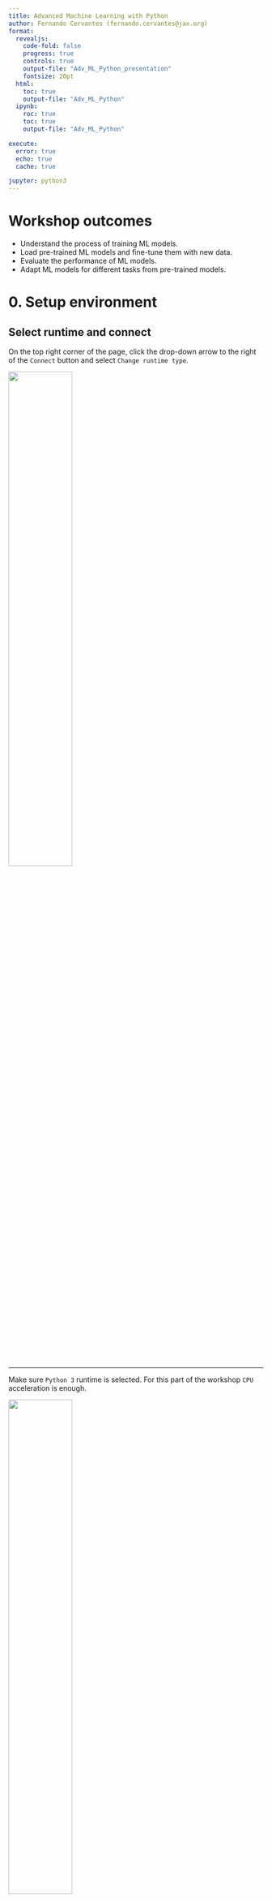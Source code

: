 ```yaml
---
title: Advanced Machine Learning with Python
author: Fernando Cervantes (fernando.cervantes@jax.org)
format: 
  revealjs:
    code-fold: false
    progress: true
    controls: true
    output-file: "Adv_ML_Python_presentation"
    fontsize: 20pt
  html:
    toc: true
    output-file: "Adv_ML_Python"
  ipynb:
    roc: true
    toc: true
    output-file: "Adv_ML_Python"

execute:
  error: true
  echo: true
  cache: true

jupyter: python3
---
```



# Workshop outcomes

* Understand the process of training ML models.
*	Load pre-trained ML models and fine-tune them with new data.
*	Evaluate the performance of ML models.
*	Adapt ML models for different tasks from pre-trained models.


# 0. Setup environment

## Select runtime and connect

On the top right corner of the page, click the drop-down arrow to the right of the `Connect` button and select `Change runtime type`.

![](imgs/connect_runtime.png){width=50%}

---

Make sure `Python 3` runtime is selected. For this part of the workshop `CPU` acceleration is enough.

![](imgs/select_runtime.png){width=50%}

---

Now we can connect to the runtime by clicking `Connect`. This will create a **V**irtual **M**achine (**VM**) with compute resources we can use for a limited amount of time.

![](imgs/connect.png){height=25%}

:::{.callout-caution}
In free Colab accounts these resources are not guaranteed and can be taken away without notice (preemptible machines).

Data stored in this runtime will be lost if not moved into other storage when the runtime is deleted.
:::

# 1. What is **M**achine **L**earning (**ML**)?

---

## **M**achine **L**earning (**ML**)

Sub-field of **Artificial Intelligence** that develops methods to address tasks that require human intelligence

![](imgs/Diagram_AI.png){width=50%}


## Artificial intelligence tasks

---

## Common tasks

:::: {.columns}

::: {.column width="30%"}

**Classification** 


![](imgs/Object.png)

what is this?

:::

::: {.column width="30%"}

**Detection** 

![](imgs/Detect.png)

where is something?

:::

::: {.column width="30%"}

**Segmentation**

![](imgs/Segment.png)

where *specifically* is something?

:::

::::

---

### More tasks addressed in recent years

* Style transference

* Compression of image/video/etc...

* Generation of content

* Language processing

# Types of machine learning

---

## Types of machine learning

### Depending on how the model is trained

* Supervised

* Unsupervised

* Weakly supervised

* Reinforced

* ...

::: {.notes}
Supervised learning: teach the machine to perform a task with a set of inputs and their respective expected outcome ($X$, $Y$).

Unsupervised learning: let the machine learn to perform a task on its own ($X$) without any specific expected outcome.

Weakly supervised: teach the machine to perform a task using a limited set of expected outcomes.

Reinforced learning: let the machine learn to perform a task on its own, then give it a reward relative to its performance.
:::


# Inputs and outputs

---

## Inputs and outputs

For a task, we want to *model* the **outcome/output** ($y$) obtained by a given **input** ($x$)

$f(x) \approx y$

::: {.callout-note}
The complete set of ($x$, $y$) pairs is known as dataset ($X$, $Y$).
:::

::: {.callout-note}
Inputs can be virtually anything, including images, texts, video, audio, electrical signals, etc.

While outputs are expected to be some meaningful piece of information, such as a category, position, value, etc.
:::

---

## Use case: Image classification with the CIFAR-100 dataset

```python
#| echo: false
cifar100_categories = [
  'apple',  # id 0
  'aquarium_fish',
  'baby',
  'bear',
  'beaver',
  'bed',
  'bee',
  'beetle',
  'bicycle',
  'bottle',
  'bowl',
  'boy',
  'bridge',
  'bus',
  'butterfly',
  'camel',
  'can',
  'castle',
  'caterpillar',
  'cattle',
  'chair',
  'chimpanzee',
  'clock',
  'cloud',
  'cockroach',
  'couch',
  'crab',
  'crocodile',
  'cup',
  'dinosaur',
  'dolphin',
  'elephant',
  'flatfish',
  'forest',
  'fox',
  'girl',
  'hamster',
  'house',
  'kangaroo',
  'computer_keyboard',
  'lamp',
  'lawn_mower',
  'leopard',
  'lion',
  'lizard',
  'lobster',
  'man',
  'maple_tree',
  'motorcycle',
  'mountain',
  'mouse',
  'mushroom',
  'oak_tree',
  'orange',
  'orchid',
  'otter',
  'palm_tree',
  'pear',
  'pickup_truck',
  'pine_tree',
  'plain',
  'plate',
  'poppy',
  'porcupine',
  'possum',
  'rabbit',
  'raccoon',
  'ray',
  'road',
  'rocket',
  'rose',
  'sea',
  'seal',
  'shark',
  'shrew',
  'skunk',
  'skyscraper',
  'snail',
  'snake',
  'spider',
  'squirrel',
  'streetcar',
  'sunflower',
  'sweet_pepper',
  'table',
  'tank',
  'telephone',
  'television',
  'tiger',
  'tractor',
  'train',
  'trout',
  'tulip',
  'turtle',
  'wardrobe',
  'whale',
  'willow_tree',
  'wolf',
  'woman',
  'worm'
]
```

- [ ] Load the CIFAR-100 dataset from torchvision.datasets

```python
import torch
import torchvision

cifar_ds = torchvision.datasets.CIFAR100(root="/tmp", train=True, download=True)
```

- [ ] Explore the CIFAR-100 dataset
``` python
x_im, y = cifar_ds[0]

len(cifar_ds), type(x_im), type(y)
```

```python
#| echo: false
print("y = %i (%s)" % (y, cifar100_categories[y]))
x_im.resize((x_im.height * 2, x_im.width * 2)).show()
```

# Introduction to PyTorch

## What is a tensor (PyTorch)?

A tensor is a multi-dimensional array. In PyTorch, this comes from a generalization of the notation of variables that exists on more than two dimensions.

*   zero-dimensional variables are points,
*   one-dimensional variables are vectors,
*   two-dimensional variables are matrices,
*   and three or more dimensional variables, are tensors.

``` python
import torch

x0 = torch.Tensor([7]) # This is a point

x1 = torch.Tensor([15, 64, 123]) # This is a vector

x2 = torch.Tensor([[3, 6, 5],
                   [7, 9, 12],
                   [10, 33, 1]]) # This is a matrix

x3 = torch.Tensor([[[[1, 0, 0],
                     [0, 1, 0],
                     [0, 0, 1]],
                    [[2, 0, 1],
                     [0, 2, 3],
                     [4, 1, 5]]]]) # This is a tensor
```

---

- [ ] Convert the example image `x_im` to a PyTorch tensor, and cast it to floating point data type

::: {.callout-tip}
We can use the utilities in `torchvision` to convert an image from PIL to tensor
:::

```python
from torchvision.transforms.v2 import PILToTensor

pre_process = PILToTensor()

x = pre_process(x_im)

x = x.float()

type(x), x.shape, x.dtype, x.min(), x.max()
```

::: {.callout-note}
For convenience, PyTorch's tensors have their channels axis before the spatial axes.
:::

---

- [ ] Create a composed transformation to carry out the conversion, casting to float, and rescaling to $[0, 1]$ range in the same function.

```python
from torchvision.transforms.v2 import Compose, PILToTensor, ToDtype

pre_process = Compose([
  PILToTensor(),
  ToDtype(torch.float32, scale=True)
])

x = pre_process(x_im)

type(x), x.shape, x.dtype, x.min(), x.max()
```

::: {.callout-note}
For convenience, PyTorch's tensors have their channels axis before the spatial axes.
:::

---

## Exercise: Add the preprocessing pipeline to the CIFAR-100 dataset

- [ ] Re-load the CIFAR-100 dataset, this time passing the `pre_process` function as argument.

``` python
cifar_ds = torchvision.datasets.CIFAR100(root="/tmp", train=True, download=True, transform=pre_process)
```

# Training, Validation, and Test data

---

## Training set

The examples ($x$, $y$) used to teach a machine/model to perform a task

---

## Validation set

Used to measure the performance of a model during training

This subset is not used for training the model, so it is *unseen* data.

::: {.notes}
This is a subset from the *training set* and can be used to test the generalization capacity of the model or to select the best configuration of a model.
:::

---

## Test set

This set of samples is **not** used when training

Its purpose is to measure the *generalization* capacity of the model

---

## Exercise: Load the test set and split the train set into train and validation subsets

- [ ] Load the CIFAR-100 test set

``` python
cifar_test_ds = torchvision.datasets.CIFAR100(root="/tmp", train=False, download=True, transform=pre_process)
```

- [ ] Split the training set into train and validation subsets

``` python
from torch.utils.data import random_split

cifar_train_ds, cifar_val_ds = random_split(cifar_ds, (40_000, 10_000))
```

# **D**eep **L**earning (**DL**) models

---

## Deep Learning (DL) models

Models that construct knowledge in a hierarchical manner are considered **deep models**.

![<a href=https://www.mdpi.com/595982>From Cervantes-Sanchez et al.</a>](https://www.mdpi.com/applsci/applsci-09-05507/article_deploy/html/images/applsci-09-05507-g003-550.jpg){height=50%}

---

## Exercise: Create a Logisic Regression model with PyTorch {.scrollable}

- [ ] Use the `nn` (Neural Networks) module from `pytorch` to create a Logistic Regression model

```python
import torch.nn as nn

lr_clf_1 = nn.Linear(in_features=3 * 32 * 32, out_features=100, bias=True)
lr_clf_2 = nn.Softmax()
```

- [ ] *Feed* the model with a sample `x`

::: {.callout-important}
We have to *reshape* `x` before feeding it to the model because `x` is an image with axes: Channels, Height, Width (CHW), but the Logistic Regression input should be a vector.
:::

```python
y_hat = lr_clf_2( lr_clf_1( x.reshape(1, -1) ))

type(y_hat), y_hat.shape, y_hat.dtype
```

---

## Exercise: Create a MultiLayer Perceptron (MLP) model with PyTorch {.scrollable}

- [ ] Use the `nn.Sequential` module to build sequential models

```python
mlp_clf = nn.Sequential(
  nn.Linear(in_features=3 * 32 * 32, out_features=1024, bias=True),
  nn.Tanh(),
  nn.Linear(in_features=1024, out_features=100, bias=True),
  nn.Softmax()
)
```

- [ ] *Feed* the model with a sample `x`

```python
y_hat = mlp_clf(x.reshape(1, -1))

type(y_hat), y_hat.shape, y_hat.dtype
```

# Model optimization

---

## Model fitting/training

Models behavior depends directly on the value of their set of parameters $\theta$.

* $f(x) \approx y$
* $f_\theta(x) = y + \epsilon = \hat{y}$

::: {.callout-note}
As models increase their number of parameters, they become more *complex*
:::

**Training** is the process of optimizing the values of $\theta$

::: {.notes}
Training is often an expensive process in terms of computational resources and time.
:::

# Loss function

---

## Loss function

This is measure of the difference between the expected outputs and the predictions made by a model $L(Y, \hat{Y})$.

::: {.callout-note}
We look for *smooth* loss functions for which we can compute their gradient
:::

---

## 11.1 Loss function for regression

In the case of regression tasks we generally use the Mean Squared Error (MSE).

$MSE=\frac{1}{N}\sum \left(Y - \hat{Y}\right)^2$

---

## Loss function for classification

And for classification tasks we use the **C**ross **E**ntropy (**CE**) function.

$CE = -\frac{1}{N}\sum\limits_i^N\sum\limits_k^C y_{i,k} log(\hat{y_{i,k}})$

where $C$ is the number of classes.

::: {.callout-note}
For the binary classification case:

$BCE = -\frac{1}{N}\sum\limits_i^N \left(y_i log(\hat{y_i}) + (1 - y_i) log(1 - \hat{y_i})\right)$
:::

---

## Exercise: Define the loss function for the CIFAR-100 classification problem

- [ ] Define a Cross Entropy loss function with `nn.CrossEntropyLoss`

```python
loss_fun = nn.CrossEntropyLoss()
```

- [ ] Remove the `nn.Softmax` layer from the MLP model.

::: {.callout-note}
According to the PyTorch documentation, the CrossEntropyLoss function takes as inputs the *logits* of the probabilities and not the probabilities themselves.
So, we don't need to *squash* the output of the MLP model.
:::

``` python
mlp_clf = nn.Sequential(
  nn.Linear(in_features=3 * 32 * 32, out_features=1024, bias=True),
  nn.Tanh(),
  nn.Linear(in_features=1024, out_features=100, bias=True),
  # nn.Softmax() # <- remove this line
)
```

---

## Exercise: Define the loss function for the CIFAR-100 classification problem

- [ ] Measure the prediction loss (error) of our MLP with respect to the grund-truth

::: {.callout-important}
We are using a PyTorch loss function, and it expects PyTorch's tensors as arguments, so we have to convert `y` to tensor before computing the loss function.
:::

``` python
loss = loss_fun(y_hat, torch.LongTensor([y]))

loss
```

# Gradient based optimization

---

## Gradient based optimization

*Gradient*-based methods are able to fit large numbers of parameters when using a *smooth* Loss function as target.

::: {.callout-note}
We compute the gradient of the loss function with respect to the model parameters using the chain rule from calculous.
Generally, this is managed by the machine learning packages such as PyTorch and Tensorflow with a method called *back propagation*.
:::

### **Gradient Descent**

* $\theta^{t+1} = \theta^t - \eta \nabla_\theta L(Y, \hat{Y})$

---

## Exercise: Compute the gradient of the loss function with respect to the parameters of the MLP.

- [ ] Check what are the gradients of the MLP parameters befor back propagating the gradient.

``` python
mlp_clf[0].bias.grad
```

- [ ] Compute the gradient of the loss function with respect to the MLP parameters.

::: {.callout-note}
To *back propagate* the gradients we use the `loss.backward()` method of the loss function.
:::

``` python
loss = loss_fun(y_hat, torch.LongTensor([y]))

loss.backward()
```

- [ ] Verify that the gradients have been propagated to the model parameters.

``` python
mlp_clf[0].bias.grad
```

---

## Stochastic methods

::: {.callout-caution}
The Gradient descent method require to obtain the Loss function for the whole training set before doing a single update.

This can be inefficient when large volumes of data are used for training the model.
:::

* These methods use a relative small sample from the training data called *mini-batch* at a time.

* This reduces the amount of memory used for computing intermediate operations carried out during optimization process.

---

## **S**tochastic **G**radient **D**escent (**SGD**)

::: {.notes}
This strategy defines $\theta$'s' update rule for iteration $t+1$ using a *mini-batch* sampled at random from the training set as follows.
:::

* $\theta^{t+1} = \theta^t - \eta \nabla_\theta L(Y_{b}, \hat{Y_{b}})$

* $\eta$ controls the update we perform on the current parameter's values

::: {.callout-note}
This parameter in Deep Learning is known as the **learning rate**
:::

---

## Training with mini-batches

::: {.callout-note}
PyTorch can operate efficiently on multiple inputs at the same time.
To do that, we can use a `DataLoader` to serve mini-batches of inputs.
:::

---

## Exercise: Train the MLP classifier

- [ ] Use a `DataLoader` to serve mini-batches of images to train our MLP.

``` python
from torch.utils.data import DataLoader

cifar_train_dl = DataLoader(cifar_train_ds, batch_size=128, shuffle=True)
cifar_val_dl = DataLoader(cifar_val_ds, batch_size=256)
cifar_test_dl = DataLoader(cifar_test_ds, batch_size=256)
```

- [ ] Create a Stochastic Gradient Descent optimizer for our MLP classifier.

```python
import torch.optim as optim

optimizer = optim.SGD(mlp_clf.parameters(), lr=0.01, )
```

---

## Exercise: Train the MLP classifier {.scrollable}

- [ ] Implement the *training-loop* to fit the parameters of our MLP classifier.

::: {.callout-note}
Gradients are accumulated on every iteration, so we need to reset the accumulator with `optimizer.zero_grad()` for every new batch.
:::

::: {.callout-note}
To perform get the new iteration's parameter values $\theta^{t+1}$ we use `optimizer.step()` to compute the update step.
:::

```.python
mlp_clf.train()
for x, y in cifar_train_dl:
  optimizer.zero_grad()

  y_hat = mlp_clf( x.reshape(-1, 3 * 32 * 32) ) # Reshape it into a batch of vectors

  loss = loss_fun(y_hat, y)

  loss.backward()

  optimizer.step()
```
```python
#| echo: false
mlp_clf.train()
for x, y in cifar_train_dl:
  optimizer.zero_grad()

  y_hat = mlp_clf( x.reshape(-1, 3 * 32 * 32) ) # Reshape it into a batch of vectors

  loss = loss_fun(y_hat, y)

  loss.backward()

  optimizer.step()
```

---

## Exercise: Train the MLP classifier and track the training and validation loss

- [ ] Save the loss function of each batch and the overall average loss during training.

::: {.callout-note}
To extract the loss function's value without anything else attached use `loss.item()`.
:::

```.python
train_loss = []
train_loss_avg = 0
total_train_samples = 0

mlp_clf.train()
for x, y in cifar_train_dl:
  optimizer.zero_grad()

  y_hat = mlp_clf( x.reshape(-1, 3 * 32 * 32) ) # Reshape it into a batch of vectors

  loss = loss_fun(y_hat, y)

  train_loss.append(loss.item())
  train_loss_avg += loss.item() * len(x)
  total_train_samples += len(x)

  loss.backward()

  optimizer.step()

train_loss_avg /= total_train_samples
```
```python
#| echo: false
train_loss = []
train_loss_avg = 0
total_train_samples = 0

mlp_clf.train()
for x, y in cifar_train_dl:
  optimizer.zero_grad()

  y_hat = mlp_clf( x.reshape(-1, 3 * 32 * 32) ) # Reshape it into a batch of vectors

  loss = loss_fun(y_hat, y)

  train_loss.append(loss.item())
  train_loss_avg += loss.item() * len(x)
  total_train_samples += len(x)

  loss.backward()

  optimizer.step()

train_loss_avg /= total_train_samples
```

---

## Exercise: Train the MLP classifier and track the training and validation loss
- [ ] Compute the average loss function for the validation set.

::: {.callout-note}
Because we don't train the model with the validation set, back-propagation and optimization steps are not needed.

Additionally, we wrap the loop `with torch.no_grad()` to prevent the generation of gradients that could fill the memory innecessarily.
:::

``` .python
val_loss_avg = 0
total_val_samples = 0

mlp_clf.eval()
with torch.no_grad():
  for x, y in cifar_val_dl:
    y_hat = mlp_clf( x.reshape(-1, 3 * 32 * 32) ) # Reshape it into a batch of vectors
    loss = loss_fun(y_hat, y)

    val_loss_avg += loss.item() * len(x)
    total_val_samples += len(x)

val_loss_avg /= total_val_samples
```
``` python
#| echo: false
val_loss_avg = 0
total_val_samples = 0

mlp_clf.eval()
with torch.no_grad():
  for x, y in cifar_val_dl:
    y_hat = mlp_clf( x.reshape(-1, 3 * 32 * 32) ) # Reshape it into a batch of vectors
    loss = loss_fun(y_hat, y)

    val_loss_avg += loss.item() * len(x)
    total_val_samples += len(x)

val_loss_avg /= total_val_samples
```

---

## Exercise: Train the MLP classifier and track the training and validation loss

- [ ] Plot the training loss for this *epoch*.

``` python
import matplotlib.pyplot as plt

plt.plot(train_loss, "b-", label="Training loss")
plt.plot([0, len(train_loss)], [train_loss_avg, train_loss_avg], "r:", label="Average training loss")
plt.plot([0, len(train_loss)], [val_loss_avg, val_loss_avg], "b:", label="Average validation loss")
plt.legend()
plt.show()
```

---

## Exercise: Train the MLP classifier and track the training and validation loss through several *epochs* {.scrollable}

```.python
num_epochs = 10
train_loss = []
val_loss = []

for e in range(num_epochs):
  train_loss_avg = 0
  total_train_samples = 0

  mlp_clf.train()
  for x, y in cifar_train_dl:
    optimizer.zero_grad()

    y_hat = mlp_clf( x.reshape(-1, 3 * 32 * 32) ) # Reshape it into a batch of vectors

    loss = loss_fun(y_hat, y)

    train_loss_avg += loss.item() * len(x)
    total_train_samples += len(x)

    loss.backward()

    optimizer.step()

  train_loss_avg /= total_train_samples
  train_loss.append(train_loss_avg)

  val_loss_avg = 0
  total_val_samples = 0

  mlp_clf.eval()
  with torch.no_grad():
    for x, y in cifar_val_dl:
      y_hat = mlp_clf( x.reshape(-1, 3 * 32 * 32) ) # Reshape it into a batch of vectors
      loss = loss_fun(y_hat, y)

      val_loss_avg += loss.item() * len(x)
      total_val_samples += len(x)

  val_loss_avg /= total_val_samples
  val_loss.append(val_loss_avg)
```
```python
#| echo: false
num_epochs = 10
train_loss = []
val_loss = []

for e in range(num_epochs):
  train_loss_avg = 0
  total_train_samples = 0

  mlp_clf.train()
  for x, y in cifar_train_dl:
    optimizer.zero_grad()

    y_hat = mlp_clf( x.reshape(-1, 3 * 32 * 32) ) # Reshape it into a batch of vectors

    loss = loss_fun(y_hat, y)

    train_loss_avg += loss.item() * len(x)
    total_train_samples += len(x)

    loss.backward()

    optimizer.step()

  train_loss_avg /= total_train_samples
  train_loss.append(train_loss_avg)

  val_loss_avg = 0
  total_val_samples = 0

  mlp_clf.eval()
  with torch.no_grad():
    for x, y in cifar_val_dl:
      y_hat = mlp_clf( x.reshape(-1, 3 * 32 * 32) ) # Reshape it into a batch of vectors
      loss = loss_fun(y_hat, y)

      val_loss_avg += loss.item() * len(x)
      total_val_samples += len(x)

  val_loss_avg /= total_val_samples
  val_loss.append(val_loss_avg)
```

---

## Exercise: Show the progress of the training throught the epochs

- [ ] Plot the average train and validation losses

``` python
import matplotlib.pyplot as plt

plt.plot(train_loss, "b-", label="Average training loss")
plt.plot(val_loss, "r-", label="Average validation loss")
plt.legend()
plt.show()
```

# Performance metrics

---

## Performance metrics

Used to measure how good or bad a model carries out a task

* $f(x) \approx y$

* $f(x) = y + \epsilon = \hat{y}$

::: {.notes}
Given the set of parameters, as well as other factors, the output of a model can deviate from the expected outcome. So, the actual output of a model is $f(x) = \hat{y}$.
:::

::: {.callout-note}
The output $\hat{y}$ is called **prediction ** given the context taken from statistical regression analysis.
:::

::: {.callout-important}
Selecting the correct performance metrics depends on the training type, task, and even the distribution of the data.
:::

---

## Exercise: Measure the accuracy of the MLP trained to classify images from CIFAR-100 {.scrollable}

- [ ] Install the `torchmetrics` package.

``` .python
!pip install torchmetrics
```

- [ ] Compute the average accuracy for the Train set.

``` python
from torchmetrics.classification import Accuracy

mlp_clf.eval()

train_acc_metric = Accuracy(task="multiclass", num_classes=100)

with torch.no_grad():
  for x, y in cifar_train_dl:
    y_hat = mlp_clf( x.reshape(-1, 3 * 32 * 32) )
    train_acc_metric(y_hat.softmax(dim=1), y)

  train_acc = train_acc_metric.compute()

print(f"Training acc={train_acc}")
train_acc_metric.reset()
```

---

## Exercise: Measure the accuracy of the MLP trained to classify images from CIFAR-100 {.scrollable}

- [ ] Compute the average accuracy for the Validation and Test sets.

``` python
val_acc_metric = Accuracy(task="multiclass", num_classes=100)
test_acc_metric = Accuracy(task="multiclass", num_classes=100)

with torch.no_grad():
  for x, y in cifar_val_dl:
    y_hat = mlp_clf( x.reshape(-1, 3 * 32 * 32) )
    val_acc_metric(y_hat.softmax(dim=1), y)

  val_acc = val_acc_metric.compute()

  for x, y in cifar_test_dl:
    y_hat = mlp_clf( x.reshape(-1, 3 * 32 * 32) )
    test_acc_metric(y_hat.softmax(dim=1), y)

  test_acc = test_acc_metric.compute()

print(f"Validation acc={val_acc}")
print(f"Test acc={test_acc}")

val_acc_metric.reset()
test_acc_metric.reset()
```

---

## **C**onvolutional **N**eural **N**etwork (**CNN** or **ConvNet**)

## Convolution layers

The most common operation in DL models for image processing are Convolution operations.

![2D Convolution](https://upload.wikimedia.org/wikipedia/commons/8/85/Convolution_arithmetic_-_Full_padding_no_strides_transposed.gif)

The animation shows the convolution of a 7x7 pixels input image (bottom) with a 3x3 pixels kernel (moving window), that results in a 5x5 pixels output (top).

---

## Exercise: Experiment whith different kernels of the convolution operation

``` python
kernel = torch.Tensor([[
    [[0, 0, 0],
     [0, 0, 0],
     [0, 0, 0]], # This part of the Kernel will operate on the Red channel of the images

    [[0, 0, 0],
     [0, 0, 0],
     [0, 0, 0]], # This part of the Kernel will operate on the Green channel of the images

    [[0, -1, 0],
     [-1, 5, -1],
     [0, -1, 0]], # This part of the Kernel will operate on the Blue channel of the images
    ]])
```

## Result of the convolution between an image and the kernel

``` python
im = skimage.data.cat()

x = torch.from_numpy(im).float().permute(2, 0, 1)

# We add a "dummy" dimension to our tensor "x" so it has the BCHW axes
x = x[None, ...]

# Use the con2d function from torch.nn.functional
output = torch.nn.functional.conv2d(x, kernel, padding=0)
output.shape

plt.imshow(output[0, 0], cmap="gray")
```

Experiment with different values and shapes of the kernel
https://en.wikipedia.org/wiki/Kernel_(image_processing)

---

## Examples of popular DL models in computer vision

* Inception v3 for image classification

![InceptionV3](https://cloud.google.com/static/tpu/docs/images/inceptionv3onc--oview.png)

---

## Examples of popular DL models in computer vision

* U-Net for cell segmentation

![U-Net](https://lmb.informatik.uni-freiburg.de/people/ronneber/u-net/u-net-architecture.png)

---


### Convolution layers from torch.nn module

``` python
# Use the Conv2d module from torch.nn to define a learnable convolution layer
conv_1 =
```

``` python
y = conv_1(x)
y.shape
```

``` python
#@title Visualize the output of the randomly initialized kernel of the convolution layer
plt.imshow((y[0].detach().permute(1, 2, 0) - y[0].detach().min()) / (y[0].detach().max() - y[0].detach().min()))
```

## Linear layers

These layers perform matrix-matrix, and matrix-vector operations on its corresponding inputs. Linear layers are commonly used in final layers to obtain the output of the model.

For classification tasks, these layers project a multi-channel feature map into a single prediction of the image's class.

![Inception V3](https://wngaw.github.io/images/inception_v3_architecture.png)

In object detection and localization problems, these layers generate the detection confidence and bounding box of the object.

![YOLO](https://viso.ai/wp-content/uploads/2021/02/yolo-object-detection.jpg)

### Linear layers from torch.nn

``` python
# Use the Linear module from torch.nn to define a linear operation
lin_1 =
```

---

## Non-linear activation layers

These layers are integrated to add non-linear behavior into the neural network.

``` python
# Define a Rectified Linear Unit (ReLU) layer using the torch.nn module
relu_1 =
```

A list of activation layers here https://pytorch.org/docs/stable/nn.html#non-linear-activations-weighted-sum-nonlinearity

---

## Pooling layers

This kind of layers are used to downsample the current feature maps which helps to summarize information from large regions into a couple of pixels.

There are two common pooling operations: maximum pooling, and average pooling.

Maximum pooling looks for the maximum value in a region and returns it as a single pixel. While average pooling computes the average value for that region.

``` {python}id="uUHa-FsLr7w_"
# Define a Maximum Pooling layer from torch.nn module
max_pool =
```


# 3.- Review and understand the architecture of classic and recent DL models

## LeNet 5 architecture

http://yann.lecun.com/exdb/publis/pdf/lecun-01a.pdf

```python
import torch
import torch.nn as nn
```

```python
# Implement the layers of LeNet5

```

Test our implementation

```python

```

## U-Net

![U-Net](https://lmb.informatik.uni-freiburg.de/people/ronneber/u-net/u-net-architecture.png)

Lets impelment the first operations of U-Net

```python

```